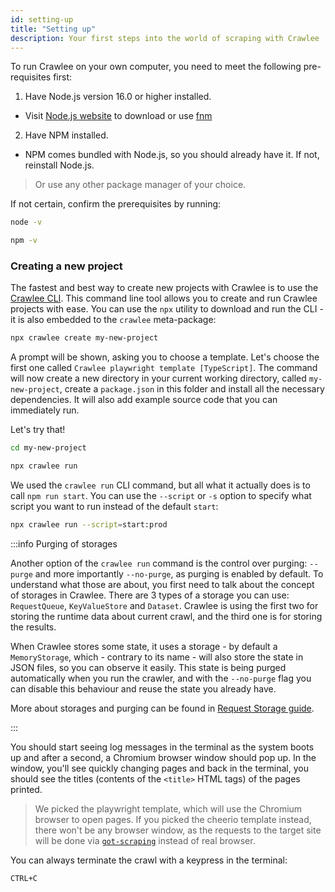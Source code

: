 ```yaml
---
id: setting-up
title: "Setting up"
description: Your first steps into the world of scraping with Crawlee
---
```



To run Crawlee on your own computer, you need to meet the following pre-requisites first:

1. Have Node.js version 16.0 or higher installed.
 - Visit [Node.js website](https://nodejs.org/en/download/) to download or use [fnm](https://github.com/Schniz/fnm)
2. Have NPM installed.
 - NPM comes bundled with Node.js, so you should already have it. If not, reinstall Node.js.
 > Or use any other package manager of your choice.

If not certain, confirm the prerequisites by running:

```bash
node -v
```

```bash
npm -v
```

### Creating a new project

The fastest and best way to create new projects with Crawlee is to use the [Crawlee CLI](https://www.npmjs.com/package/@crawlee/cli). This command line tool allows you to create and run Crawlee projects with ease. You can use the `npx` utility to download and run the CLI - it is also embedded to the `crawlee` meta-package:

```bash
npx crawlee create my-new-project
```

A prompt will be shown, asking you to choose a template. Let's choose the first one called `Crawlee playwright template [TypeScript]`. The command will now create a new directory in your current working directory, called `my-new-project`, create a `package.json` in this folder and install all the necessary dependencies. It will also add example source code that you can immediately run.

Let's try that!

```bash
cd my-new-project
```

```bash
npx crawlee run
```

We used the `crawlee run` CLI command, but all what it actually does is to call `npm run start`. You can use the `--script` or `-s` option to specify what script you want to run instead of the default `start`:

```bash
npx crawlee run --script=start:prod
```

:::info Purging of storages

Another option of the `crawlee run` command is the control over purging: `--purge` and more importantly `--no-purge`, as purging is enabled by default. To understand what those are about, you first need to talk about the concept of storages in Crawlee. There are 3 types of a storage you can use: <ApiLink to="core/class/RequestQueue">`RequestQueue`</ApiLink>, <ApiLink to="core/class/KeyValueStore">`KeyValueStore`</ApiLink> and <ApiLink to="core/class/Dataset">`Dataset`</ApiLink>. Crawlee is using the first two for storing the runtime data about current crawl, and the third one is for storing the results.

When Crawlee stores some state, it uses a storage - by default a <ApiLink to="memory-storage/class/MemoryStorage">`MemoryStorage`</ApiLink>, which - contrary to its name - will also store the state in JSON files, so you can observe it easily. This state is being purged automatically when you run the crawler, and with the `--no-purge` flag you can disable this behaviour and reuse the state you already have.

More about storages and purging can be found in [Request Storage guide](../guides/request-storage).

:::

You should start seeing log messages in the terminal as the system boots up and after a second, a Chromium browser window should pop up. In the window, you'll see quickly changing pages and back in the terminal, you should see the titles (contents of the `<title>` HTML tags) of the pages printed.

> We picked the playwright template, which will use the Chromium browser to open pages. If you picked the cheerio template instead, there won't be any browser window, as the requests to the target site will be done via [`got-scraping`](https://github.com/apify/got-scraping) instead of real browser.

You can always terminate the crawl with a keypress in the terminal:

```bash
CTRL+C
```

